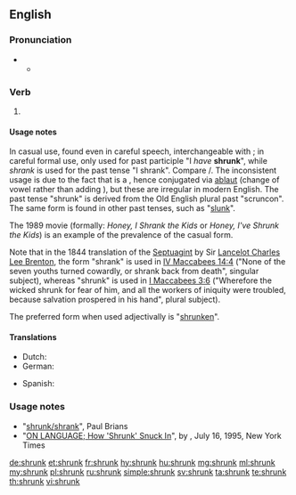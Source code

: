 ==English==

===Pronunciation===
* {{IPA|/ˈʃɹʌŋk/|lang=en}}
** {{audio|En-us-shrunk.ogg|Audio (US)|lang=en}}

===Verb===
{{head|en|verb form}}

# {{en-past of|shrink}}

====Usage notes====
In casual use, found even in careful speech, interchangeable with {{m|en|shrank}}; in careful formal use, only used for past participle "I ''have'' '''shrunk'''", while ''shrank'' is used for the past tense "I shrank". Compare {{m|en|sank}}/{{m|en|sunk}}. The inconsistent usage is due to the fact that {{m|en|shrink}} is a {{w|Germanic strong verb}}, hence conjugated via [[ablaut]] (change of vowel rather than adding {{m|en|-ed}}), but these are irregular in modern English. The past tense "shrunk" is derived from the Old English plural past "scruncon". The same form is found in other past tenses, such as "[[slunk]]".

The 1989 movie ''{{w|Honey, I Shrunk the Kids}}'' (formally: ''Honey, I Shrank the Kids'' or ''Honey, I've Shrunk the Kids'') is an example of the prevalence of the casual form.

Note that in the 1844 translation of the [[w:Septuagint|Septuagint]] by Sir [[w:Lancelot Charles Lee Brenton|Lancelot Charles Lee Brenton]], the form "shrank" is used in [https://ebible.org/eng-Brenton/4MA14.htm IV Maccabees 14:4] ("None of the seven youths turned cowardly, or shrank back from death", singular subject), whereas "shrunk" is used in [http://ebible.org/eng-Brenton/1MA03.htm I Maccabees 3:6] ("Wherefore the wicked shrunk for fear of him, and all the workers of iniquity were troubled, because salvation prospered in his hand", plural subject).

The preferred form when used adjectivally is "[[shrunken]]".

====Translations====
{{trans-top|past participle of shrink}}
* Dutch: {{t+|nl|gekrompen}}
* German: {{t+|de|geschrumpft}}
{{trans-mid}}
* Spanish: {{t+|es|encogido}}
{{trans-bottom}}

===Usage notes===
* "[http://www.wsu.edu/~brians/errors/shrunk.html shrunk/shrank]", Paul Brians
* "[http://www.nytimes.com/1995/07/16/magazine/on-language-how-shrunk-snuck-in.html ON LANGUAGE; How 'Shrunk' Snuck In]", by {{w|William Safire}}, July 16, 1995, New York Times

[[de:shrunk]]
[[et:shrunk]]
[[fr:shrunk]]
[[hy:shrunk]]
[[hu:shrunk]]
[[mg:shrunk]]
[[ml:shrunk]]
[[my:shrunk]]
[[pl:shrunk]]
[[ru:shrunk]]
[[simple:shrunk]]
[[sv:shrunk]]
[[ta:shrunk]]
[[te:shrunk]]
[[th:shrunk]]
[[vi:shrunk]]